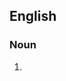 {{also|cheese grater}}
==English==

===Noun===
{{en-noun}}

# {{alternative spelling of|cheese grater|lang=en}}